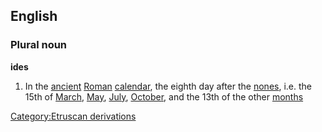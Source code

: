 ==English==
===Plural noun===
'''ides'''
#In the [[ancient]] [[Roman]] [[calendar]], the eighth day after the [[nones]], i.e. the 15th of [[March]], [[May]], [[July]], [[October]], and the 13th of the other [[month]]s
[[Category:Etruscan derivations]]